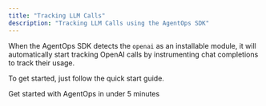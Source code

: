 ```yaml
---
title: "Tracking LLM Calls"
description: "Tracking LLM Calls using the AgentOps SDK"
---
```


When the AgentOps SDK detects the `openai` as an installable module, it will automatically
start tracking OpenAI calls by instrumenting chat completions to track their usage.

To get started, just follow the quick start guide.

<CardGroup cols={2}>
  <Card title="Quick Start" icon="code" href="/v0/quickstart">
    Get started with AgentOps in under 5 minutes
  </Card>
</CardGroup>
